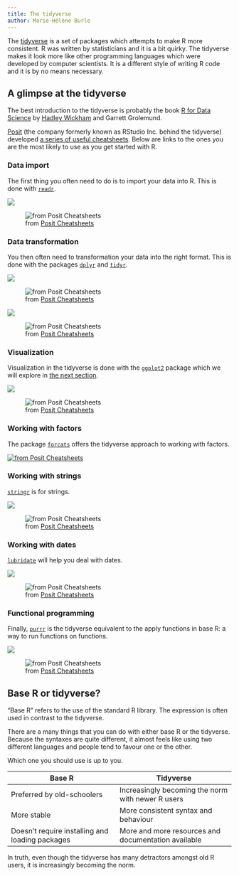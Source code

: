 ```yaml
---
title: The tidyverse
author: Marie-Hélène Burle
---
```


:::{.def}

The [tidyverse](https://www.tidyverse.org/) is a set of packages which attempts to make R more consistent. R was written by statisticians and it is a bit quirky. The tidyverse makes it look more like other programming languages which were developed by computer scientists. It is a different style of writing R code and it is by no means necessary.

:::

## A glimpse at the tidyverse

The best introduction to the tidyverse is probably the book [R for Data Science](https://r4ds.had.co.nz/index.html) by [Hadley Wickham](https://hadley.nz/) and Garrett Grolemund.

[Posit](https://posit.co/) (the company formerly known as RStudio Inc. behind the tidyverse) developed [a series of useful cheatsheets](https://posit.co/resources/cheatsheets/). Below are links to the ones you are the most likely to use as you get started with R.

### Data import

The first thing you often need to do is to import your data into R. This is done with [`readr`](https://cran.r-project.org/web/packages/readr/index.html).

[![](img/data_import_cs_1.jpg)](https://posit.co/wp-content/uploads/2022/10/data-import.pdf)

![from [Posit Cheatsheets](https://posit.co/resources/cheatsheets/)](img/data_import_cs_2.jpg)

### Data transformation

You then often need to transformation your data into the right format. This is done with the packages [`dplyr`](https://cran.r-project.org/web/packages/dplyr/index.html) and [`tidyr`](https://cran.r-project.org/web/packages/tidyr/index.html).

[![](img/data-transformation_1.jpg)](https://posit.co/wp-content/uploads/2022/10/data-transformation-1.pdf)

![from [Posit Cheatsheets](https://posit.co/resources/cheatsheets/)](img/data-transformation_2.jpg)

[![](img/tidyr_1.jpg)](https://posit.co/wp-content/uploads/2022/10/tidyr.pdf)

![from [Posit Cheatsheets](https://posit.co/resources/cheatsheets/)](img/tidyr_2.jpg)

### Visualization

Visualization in the tidyverse is done with the [`ggplot2`](https://cran.r-project.org/web/packages/ggplot2/index.html) package which we will explore in [the next section](https://mint.westdri.ca/r/plotting.html).

[![](img/data-visualization_1.jpg)](https://posit.co/wp-content/uploads/2022/10/data-visualization-1.pdf)

![from [Posit Cheatsheets](https://posit.co/resources/cheatsheets/)](img/data-visualization_2.jpg)

### Working with factors

The package [`forcats`](https://cran.r-project.org/web/packages/forcats/index.html) offers the tidyverse approach to working with factors.

[![from <a href="https://posit.co/resources/cheatsheets/">Posit Cheatsheets</a>](img/factors.jpg)](https://posit.co/wp-content/uploads/2022/10/factors-1.pdf)

### Working with strings

[`stringr`](https://cran.r-project.org/web/packages/stringr/index.html) is for strings.

[![](img/stringr_1.jpg)](https://posit.co/wp-content/uploads/2022/10/strings-1.pdf)

![from [Posit Cheatsheets](https://posit.co/resources/cheatsheets/)](img/stringr_2.jpg)

### Working with dates

[`lubridate`](https://cran.r-project.org/web/packages/lubridate/index.html) will help you deal with dates.

[![](img/lubridate_1.jpg)](https://posit.co/wp-content/uploads/2022/10/lubridate-1.pdf)

![from [Posit Cheatsheets](https://posit.co/resources/cheatsheets/)](img/lubridate_2.jpg)

### Functional programming

Finally, [`purrr`](https://cran.r-project.org/web/packages/purrr/index.html) is the tidyverse equivalent to the apply functions in base R: a way to run functions on functions.

[![](img/purrr_1.jpg)](https://posit.co/wp-content/uploads/2022/10/purrr.pdf)

![from [Posit Cheatsheets](https://posit.co/resources/cheatsheets/)](img/purrr_2.jpg)

## Base R or tidyverse?

"Base R" refers to the use of the standard R library. The expression is often used in contrast to the tidyverse.

There are a many things that you can do with either base R or the tidyverse. Because the syntaxes are quite different, it almost feels like using two different languages and people tend to favour one or the other.

Which one you should use is up to you.

| Base R   | Tidyverse  |
|---------------|----------------|
| Preferred by old-schoolers | Increasingly becoming the norm with newer R users           |
| More stable | More consistent syntax and behaviour |
| Doesn't require installing and loading packages | More and more resources and documentation available |

In truth, even though the tidyverse has many detractors amongst old R users, it is increasingly becoming the norm.
